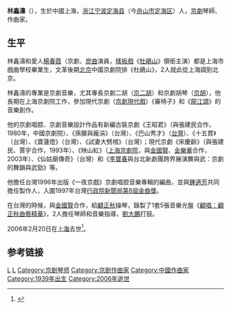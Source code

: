 '''林鑫濤'''（{{bd|1939年||2006年|2月20日|}}），生於中國上海，[[浙江|浙江]][[宁波|宁波]][[定海县|定海县]]（今[[舟山市|舟山市]][[定海区|定海区]]）人，[[京劇|京劇]]琴師、作曲家。

==生平==
林鑫濤和愛人[[楊春霞|楊春霞]]（京劇、[[崑曲|崑曲]]演員，[[樣板戲|樣板戲]]《[[杜鵑山|杜鵑山]]》領銜主演）都是上海市戲曲學校畢業生，文革後期[[北京|北京]]中國京劇院排《杜鵑山》，2人就此從上海調到北京。

林鑫濤的專業是京劇音樂，尤其專長京劇二胡（[[京二胡|京二胡]]）和京劇胡琴（[[京胡|京胡]]），他長期在上海京劇院工作，參加現代京劇（[[京劇現代戲|京劇現代戲]]）《審椅子》和《[[龍江頌|龍江頌]]》的音樂創作。

他的京劇唱腔、京劇音樂設計作品有新編古裝京劇《王昭君》（與張建民合作，1980年，中國京劇院）、《孫臏與龐涓》（台灣）、《巴山秀才》（[[台灣|台灣]]）、《十五貫》（台灣）、《寶蓮燈》（台灣）、《試妻大劈棺》（台灣）；現代京劇《宋慶齡》（與張建民、賈宇合作，1993年）、《映山紅》（[[上海京劇院|上海京劇院]]，與[[金國賢|金國賢]]、[[金樂華|金樂華]]合作，2003年）、《仙姑廟傳奇》（台灣）和《[[李寶春|李寶春]]與台北新劇團跨界展演舞與武：京劇的舞韻與武勁》等。

他擔任台灣1996年出版《一夜京戲》京劇唱腔音樂專輯的編曲，並與[[鍾適芳|鍾適芳]]共同擔任製作人，入圍1997年台灣[[行政院新聞局|行政院新聞局]][[第8屆金曲獎|第8屆金曲獎]]。

在台灣的時候，與[[金國賢|金國賢]]合作，給[[顧正秋|顧正秋]]操琴，錄製了1套5張音樂光盤《[[顧唱：顧正秋曲藝精華|顧唱：顧正秋曲藝精華]]》，2人擔任琴師和音樂指導，[[劉大鵬|劉大鵬]]打鼓。

2006年2月20日在[[上海|上海]]去世<ref name="林鑫濤 纪念">{{cite web|url=http://www.zhizunyuan.com/Info_Detail.asp?ID=60|title=纪念著名的戏曲音乐家林鑫涛先生|publisher=至尊园|author=|date=|accessdate=2013年1月20日|language=zh-hans|deadurl=yes|archiveurl=https://web.archive.org/web/20111231195558/http://www.zhizunyuan.com/Info_Detail.asp?ID=60|archivedate=2011年12月31日}}</ref>。
==参考链接==
{{reflist}}

[[Category:定海人|L]]
[[Category:上海人|L]]
[[Category:京剧琴师|Category:京剧琴师]]
[[Category:京剧作曲家|Category:京剧作曲家]]
[[Category:中國作曲家|Category:中國作曲家]]
[[Category:1939年出生|Category:1939年出生]]
[[Category:2006年逝世|Category:2006年逝世]]
